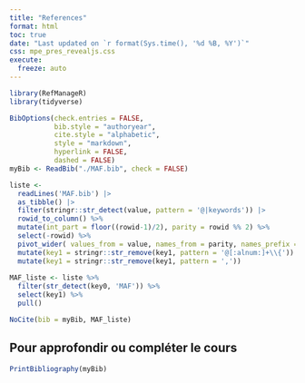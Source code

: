 ```yaml
---
title: "References"
format: html
toc: true
date: "Last updated on `r format(Sys.time(), '%d %B, %Y')`"
css: mpe_pres_revealjs.css
execute: 
  freeze: auto
---
```


```r
library(RefManageR)
library(tidyverse)
```

```r
BibOptions(check.entries = FALSE,
           bib.style = "authoryear",
           cite.style = "alphabetic",
           style = "markdown",
           hyperlink = FALSE,
           dashed = FALSE)
myBib <- ReadBib("./MAF.bib", check = FALSE)
```

::: hidden
```r
liste <- 
  readLines('MAF.bib') |> 
  as_tibble() |> 
  filter(stringr::str_detect(value, pattern = '@|keywords')) |> 
  rowid_to_column() %>% 
  mutate(int_part = floor((rowid-1)/2), parity = rowid %% 2) %>% 
  select(-rowid) %>% 
  pivot_wider( values_from = value, names_from = parity, names_prefix = "key") |> 
  mutate(key1 = stringr::str_remove(key1, pattern = '@[:alnum:]+\\{')) |> 
  mutate(key1 = stringr::str_remove(key1, pattern = ',')) 
  
MAF_liste <- liste %>% 
  filter(str_detect(key0, 'MAF')) %>% 
  select(key1) %>% 
  pull()

NoCite(bib = myBib, MAF_liste)

```
:::

## Pour approfondir ou compléter le cours

```r
PrintBibliography(myBib) 
```
